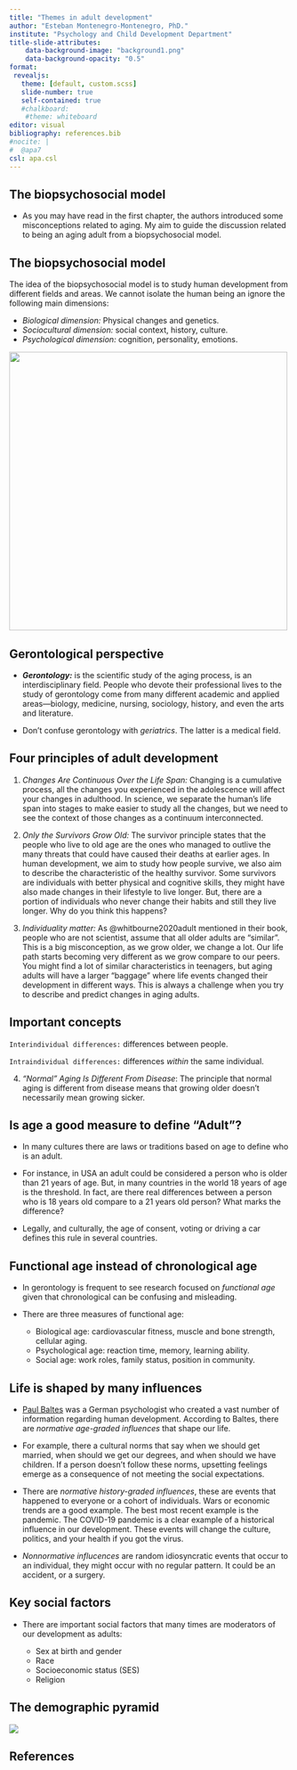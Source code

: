 ```yaml
---
title: "Themes in adult development"
author: "Esteban Montenegro-Montenegro, PhD."
institute: "Psychology and Child Development Department"
title-slide-attributes:
    data-background-image: "background1.png"
    data-background-opacity: "0.5"
format: 
 revealjs:
   theme: [default, custom.scss]
   slide-number: true
   self-contained: true
   #chalkboard: 
    #theme: whiteboard
editor: visual
bibliography: references.bib
#nocite: | 
#  @apa7
csl: apa.csl
---
```


## The biopsychosocial model {.smaller .scrollable background-image="slide2.png" background-opacity="0.5"}

-   As you may have read in the first chapter, the authors introduced some misconceptions related to aging. My aim to guide the discussion related to being an aging adult from a biopsychosocial model.

## The biopsychosocial model {.smaller .scrollable background-image="slide2.png" background-opacity="0.5"}

The idea of the biopsychosocial model is to study human development from different fields and areas. We cannot isolate the human being an ignore the following main dimensions:

-   *Biological dimension:* Physical changes and genetics.
-   *Sociocultural dimension:* social context, history, culture.
-   *Psychological dimension:* cognition, personality, emotions.

![](bio.png){fig-alt="This is graph taken from chapter 1. In the image you will see a circle divided in three parts: the first part is biological, the second is sociocultural, and third part is psychological. The content of the picture is described in the slide." width="500"}

## Gerontological perspective {.smaller .scrollable background-image="slide2.png" background-opacity="0.5"}

-   ***Gerontology:*** is the scientific study of the aging process, is an interdisciplinary field. People who devote their professional lives to the study of gerontology come from many different academic and applied areas---biology, medicine, nursing, sociology, history, and even the arts and literature.

-   Don't confuse gerontology with *geriatrics*. The latter is a medical field.

## Four principles of adult development {.smaller .scrollable background-image="slide2.png" background-opacity="0.5"}

1.  *Changes Are Continuous Over the Life Span:* Changing is a cumulative process, all the changes you experienced in the adolescence will affect your changes in adulthood. In science, we separate the human's life span into stages to make easier to study all the changes, but we need to see the context of those changes as a continuum interconnected.

2.  *Only the Survivors Grow Old:* The survivor principle states that the people who live to old age are the ones who managed to outlive the many threats that could have caused their deaths at earlier ages. In human development, we aim to study how people survive, we also aim to describe the characteristic of the healthy survivor. Some survivors are individuals with better physical and cognitive skills, they might have also made changes in their lifestyle to live longer. But, there are a portion of individuals who never change their habits and still they live longer. Why do you think this happens?

3.  *Individuality matter:* As @whitbourne2020adult mentioned in their book, people who are not scientist, assume that all older adults are "similar". This is a big misconception, as we grow older, we change a lot. Our life path starts becoming very different as we grow compare to our peers. You might find a lot of similar characteristics in teenagers, but aging adults will have a larger "baggage" where life events changed their development in different ways. This is always a challenge when you try to describe and predict changes in aging adults.

::: callout-important
## Important concepts

`Interindividual differences:` differences between people.

`Intraindividual differences:` differences *within* the same individual.
:::

4.  *"Normal" Aging Is Different From Disease*: The principle that normal aging is different from disease means that growing older doesn't necessarily mean growing sicker.

## Is age a good measure to define "Adult"? {.smaller .scrollable background-image="slide2.png" background-opacity="0.5"}

-   In many cultures there are laws or traditions based on age to define who is an adult.

-   For instance, in USA an adult could be considered a person who is older than 21 years of age. But, in many countries in the world 18 years of age is the threshold. In fact, are there real differences between a person who is 18 years old compare to a 21 years old person? What marks the difference?

-   Legally, and culturally, the age of consent, voting or driving a car defines this rule in several countries.

## Functional age instead of chronological age {.smaller .scrollable background-image="slide2.png" background-opacity="0.5"}

-   In gerontology is frequent to see research focused on *functional age* given that chronological can be confusing and misleading.

-   There are three measures of functional age:

    -   Biological age: cardiovascular fitness, muscle and bone strength, cellular aging.
    -   Psychological age: reaction time, memory, learning ability.
    -   Social age: work roles, family status, position in community.

## Life is shaped by many influences {.smaller .scrollable background-image="slide2.png" background-opacity="0.5"}

-   [Paul Baltes](https://en.wikipedia.org/wiki/Paul_Baltes){target="_blank"} was a German psychologist who created a vast number of information regarding human development. According to Baltes, there are *normative age-graded influences* that shape our life.

-   For example, there a cultural norms that say when we should get married, when should we get our degrees, and when should we have children. If a person doesn't follow these norms, upsetting feelings emerge as a consequence of not meeting the social expectations.

-   There are *normative history-graded influences*, these are events that happened to everyone or a cohort of individuals. Wars or economic trends are a good example. The best most recent example is the pandemic. The COVID-19 pandemic is a clear example of a historical influence in our development. These events will change the culture, politics, and your health if you got the virus.

-   *Nonnormative influcences* are random idiosyncratic events that occur to an individual, they might occur with no regular pattern. It could be an accident, or a surgery.

## Key social factors {.smaller .scrollable background-image="slide2.png" background-opacity="0.5"}

-   There are important social factors that many times are moderators of our development as adults:

    -   Sex at birth and gender
    -   Race
    -   Socioeconomic status (SES)
    -   Religion

## The demographic pyramid {.smaller .scrollable background-image="slide2.png" background-opacity="0.5"}

![](pyra.png){fig-alt="This is a statistical bar plot. In this plot the reader can see how the older population will increment by the year 2060, compare to the amount of older adults in 1960. The most important message is that older adults will be a large demographic by 2060."}

## References {.smaller .scrollable background-image="slide2.png" background-opacity="0.5"}
